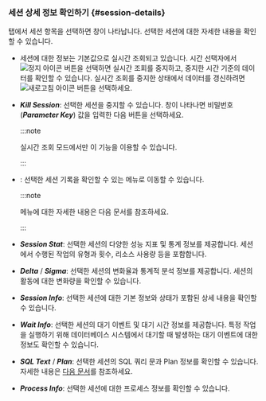 ### 세션 상세 정보 확인하기 {#session-details}

<Cmdname sid="active_sessions" className="uitext" /> 탭에서 세션 항목을 선택하면 <Cmdname sid="session_detail" className="uitext" /> 창이 나타납니다. 선택한 세션에 대한 자세한 내용을 확인할 수 있습니다.

<InDoc product="postgresql">

<ImgLang img='db-session-details-info.png' desc='세션 상세 정보' />

</InDoc>

<InDoc product="oracle-pro">

<ImgLang img='db-session-details-info-oracle-pro.png' desc='세션 상세 정보' />

</InDoc>

* 세션에 대한 정보는 기본값으로 실시간 조회되고 있습니다. 시간 선택자에서 ![정지 아이콘](/img/ico-pause.svg) 버튼을 선택하면 실시간 조회를 중지하고, 중지한 시간 기준의 데이터를 확인할 수 있습니다. 실시간 조회를 중지한 상태에서 데이터를 갱신하려면 ![새로고침 아이콘](/img/ico-refresh.svg) 버튼을 선택하세요.

* ***Kill Session***: 선택한 세션을 중지할 수 있습니다. <Cmdname sid="session_kill" className="uitext" /> 창이 나타나면 비밀번호(***Parameter Key***) 값을 입력한 다음 <Cmdname sid="apply" className="uitext" /> 버튼을 선택하세요.

  :::note

  실시간 조회 모드에서만 이 기능을 이용할 수 있습니다.

  :::

<InDoc product="postgresql,oracle-pro">

* <Cmdname sid="TTL06721" className="uitext" />: 선택한 세션 기록을 확인할 수 있는 <Cmdname sid="side_sessionHistory" className="uitext" /> 메뉴로 이동할 수 있습니다.

  :::note

  <Cmdname sid="side_sessionHistory" className="uitext" /> 메뉴에 대한 자세한 내용은 <Link to="analysis-session-history">다음 문서</Link>를 참조하세요.

  :::

</InDoc>

<InDoc product="oracle-pro">

* ***Session Stat***: 선택한 세션의 다양한 성능 지표 및 통계 정보를 제공합니다. 세션에서 수행된 작업의 유형과 횟수, 리소스 사용량 등을 포함합니다.

* ***Delta*** / ***Sigma***: 선택한 세션의 변화율과 통계적 분석 정보를 제공합니다. 세션의 활동에 대한 변화량을 확인할 수 있습니다.

</InDoc>

* ***Session Info***: 선택한 세션에 대한 기본 정보와 상태가 포함된 상세 내용을 확인할 수 있습니다.

* ***Wait Info***: 선택한 세션의 대기 이벤트 및 대기 시간 정보를 제공합니다. 특정 작업을 실행하기 위해 데이터베이스 시스템에서 대기할 때 발생하는 대기 이벤트에 대한 정보도 확인할 수 있습니다.

* ***SQL Text*** / ***Plan***: 선택한 세션의 SQL 쿼리 문과 Plan 정보를 확인할 수 있습니다. 자세한 내용은 [다음 문서](#query-details)를 참조하세요.

<InDoc product="postgresql">

* ***Process Info***: 선택한 세션에 대한 프로세스 정보를 확인할 수 있습니다.

</InDoc>